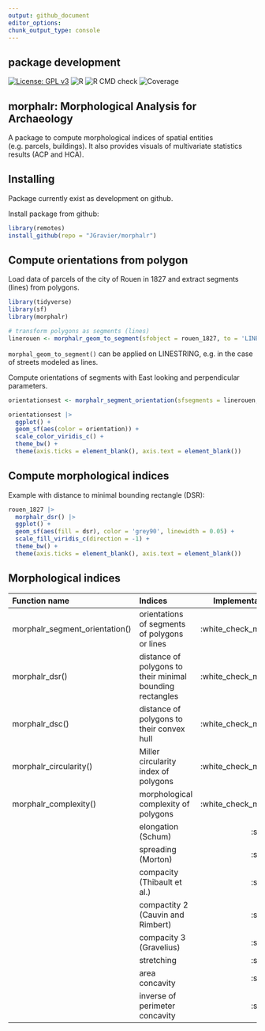 ```yaml
---
output: github_document
editor_options: 
chunk_output_type: console
---
```

## package development
[![License: GPL v3](https://img.shields.io/badge/License-GPLv3-blue.svg)](https://www.gnu.org/licenses/gpl-3.0) ![R](https://img.shields.io/badge/R-%3E%3D%202.10-blue) 
![R CMD check](https://img.shields.io/badge/R%20CMD%20check-passing-green)
![Coverage](https://img.shields.io/badge/coverage-30%25-red)

## morphalr: Morphological Analysis for Archaeology
A package to compute morphological indices of spatial entities (e.g. parcels, buildings). It also provides visuals of multivariate statistics results (ACP and HCA).


## Installing
Package currently exist as development on github.

Install package from github:
```r
library(remotes)
install_github(repo = "JGravier/morphalr")
```

## Compute orientations from polygon
Load data of parcels of the city of Rouen in 1827 and extract segments (lines) from polygons.
```r
library(tidyverse)
library(sf)
library(morphalr)

# transform polygons as segments (lines)
linerouen <- morphalr_geom_to_segment(sfobject = rouen_1827, to = 'LINESTRING')
```
`morphal_geom_to_segment()` can be applied on LINESTRING, e.g. in the case of streets modeled as lines.

Compute orientations of segments with East looking and perpendicular parameters.
```r
orientationsest <- morphalr_segment_orientation(sfsegments = linerouen, looking = 'E', perpendicular = TRUE)

orientationsest |>
  ggplot() +
  geom_sf(aes(color = orientation)) +
  scale_color_viridis_c() +
  theme_bw() +
  theme(axis.ticks = element_blank(), axis.text = element_blank())
```

## Compute morphological indices
Example with distance to minimal bounding rectangle (DSR):
```r
rouen_1827 |>
  morphalr_dsr() |>
  ggplot() +
  geom_sf(aes(fill = dsr), color = 'grey90', linewidth = 0.05) +
  scale_fill_viridis_c(direction = -1) +
  theme_bw() +
  theme(axis.ticks = element_blank(), axis.text = element_blank())
```

## Morphological indices

| Function name | Indices | Implementation |
| :--- | :--- | ---: |
|morphalr_segment_orientation() | orientations of segments of polygons or lines  | :white_check_mark: |
|morphalr_dsr()| distance of polygons to their minimal bounding rectangles |:white_check_mark:|
|morphalr_dsc()| distance of polygons to their convex hull |:white_check_mark:|
|morphalr_circularity()| Miller circularity index of polygons |:white_check_mark:|
|morphalr_complexity()| morphological complexity of polygons |:white_check_mark:|
||elongation (Schum)|:soon:|
||spreading (Morton)|:soon:|
||compacity (Thibault et al.) |:soon:|
||compactity 2 (Cauvin and Rimbert)|:soon:|
||compacity 3 (Gravelius) |:soon:|
||stretching|:soon:|
||area concavity|:soon:|
||inverse of perimeter concavity|:soon:|
